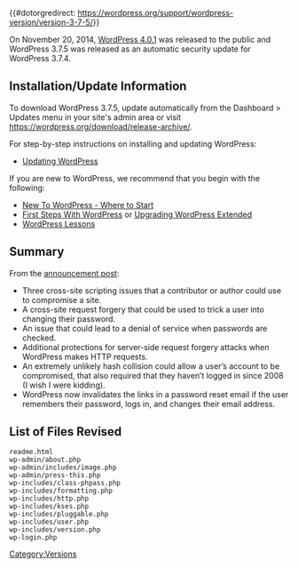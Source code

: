 {{#dotorgredirect: https://wordpress.org/support/wordpress-version/version-3-7-5/}}
{{Languages|
{{en|Version 3.7.5}}
}}

On November 20, 2014, [[Version 4.0.1|WordPress 4.0.1]] was released to the public and WordPress 3.7.5 was released as an automatic security update for WordPress 3.7.4.

== Installation/Update Information ==
To download WordPress 3.7.5, update automatically from the Dashboard > Updates menu in your site's admin area or visit https://wordpress.org/download/release-archive/.

For step-by-step instructions on installing and updating WordPress:
* [[Updating WordPress]]

If you are new to WordPress, we recommend that you begin with the following:
* [[New To WordPress - Where to Start]]
* [[First Steps With WordPress]] or [[Upgrading WordPress Extended]]
* [[WordPress Lessons]]

== Summary ==
From the [https://wordpress.org/news/2014/11/wordpress-4-0-1/ announcement post]:

* Three cross-site scripting issues that a contributor or author could use to compromise a site.
* A cross-site request forgery that could be used to trick a user into changing their password.
* An issue that could lead to a denial of service when passwords are checked.
* Additional protections for server-side request forgery attacks when WordPress makes HTTP requests.
* An extremely unlikely hash collision could allow a user’s account to be compromised, that also required that they haven’t logged in since 2008 (I wish I were kidding).
* WordPress now invalidates the links in a password reset email if the user remembers their password, logs in, and changes their email address.

== List of Files Revised ==
<pre>
readme.html
wp-admin/about.php
wp-admin/includes/image.php
wp-admin/press-this.php
wp-includes/class-phpass.php
wp-includes/formatting.php
wp-includes/http.php
wp-includes/kses.php
wp-includes/pluggable.php
wp-includes/user.php
wp-includes/version.php
wp-login.php
</pre>

{{Versions}}

[[Category:Versions]]